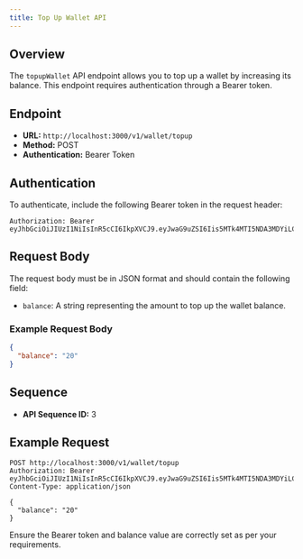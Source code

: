 ```yaml
---
title: Top Up Wallet API
---
```


## Overview

The `topupWallet` API endpoint allows you to top up a wallet by increasing its balance. This endpoint requires authentication through a Bearer token.

## Endpoint

- **URL:** `http://localhost:3000/v1/wallet/topup`
- **Method:** POST
- **Authentication:** Bearer Token

## Authentication

To authenticate, include the following Bearer token in the request header:

```plaintext
Authorization: Bearer eyJhbGciOiJIUzI1NiIsInR5cCI6IkpXVCJ9.eyJwaG9uZSI6Iis5MTk4MTI5NDA3MDYiLCJ1aWQiOiIwXzZpaGFjanJyIn0.Rf1ZUJpJdBBbep4cGCqwBQ2A8IyETp2UTrnecGHdi6I
```

## Request Body

The request body must be in JSON format and should contain the following field:

- `balance`: A string representing the amount to top up the wallet balance.

### Example Request Body

```json
{
  "balance": "20"
}
```

## Sequence

- **API Sequence ID:** 3

## Example Request

```http
POST http://localhost:3000/v1/wallet/topup
Authorization: Bearer eyJhbGciOiJIUzI1NiIsInR5cCI6IkpXVCJ9.eyJwaG9uZSI6Iis5MTk4MTI5NDA3MDYiLCJ1aWQiOiIwXzZpaGFjanJyIn0.Rf1ZUJpJdBBbep4cGCqwBQ2A8IyETp2UTrnecGHdi6I
Content-Type: application/json

{
  "balance": "20"
}
```

Ensure the Bearer token and balance value are correctly set as per your requirements.